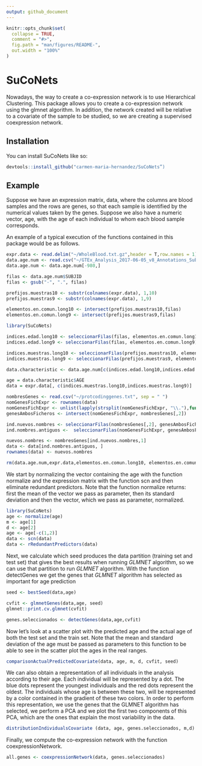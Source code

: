 ```yaml
---
output: github_document
---
```


<!-- README.md is generated from README.Rmd. Please edit that file -->

```r
knitr::opts_chunk$set(
  collapse = TRUE,
  comment = "#>",
  fig.path = "man/figures/README-",
  out.width = "100%"
)
```

# SuCoNets

<!-- badges: start -->
<!-- badges: end -->

Nowadays, the way to create a co-expression network is to use Hierarchical Clustering. 
This package allows you to create a co-expression network using the glmnet algorithm. 
In addition, the network created will be relative to a covariate of the sample to be studied,
so we are creating a supervised coexpression network.

## Installation

You can install SuCoNets like so:

``` r
devtools::install_github("carmen-maria-hernandez/SuCoNets”)
```

## Example

Suppose we have an expression matrix, data, where the columns are blood samples and the rows are genes, so that each sample is identified by the numerical values taken by the genes. Suppose we also have a numeric vector, age, with the age of each individual to whom each blood sample corresponds.

An example of a typical execution of the functions contained in this package would be as follows.


```r
expr.data <- read.delim("~/WholeBlood.txt.gz",header = T,row.names = 1)
data.age.num <- read.csv("~/GTEx_Analysis_2017-06-05_v8_Annotations_SubjectPhenotypesDS.csv", header = T, sep = "\t")
data.age.num <- data.age.num[-980,]

filas <- data.age.num$SUBJID
filas <- gsub("-", ".", filas)

prefijos.muestras10 <- substr(colnames(expr.data), 1,10)
prefijos.muestras9 <- substr(colnames(expr.data), 1,9)

elementos.en.comun.long10 <- intersect(prefijos.muestras10,filas)
elementos.en.comun.long9 <- intersect(prefijos.muestras9,filas)

library(SuCoNets)

indices.edad.long10 <- seleccionarFilas(filas, elementos.en.comun.long10)
indices.edad.long9 <- seleccionarFilas(filas, elementos.en.comun.long9)

indices.muestras.long10 <- seleccionarFilas(prefijos.muestras10, elementos.en.comun.long10)
indices.muestras.long9 <- seleccionarFilas(prefijos.muestras9, elementos.en.comun.long9)

data.characteristic <- data.age.num[c(indices.edad.long10,indices.edad.long9),c(3,4,11)]

age = data.characteristic$AGE
data = expr.data[, c(indices.muestras.long10,indices.muestras.long9)]

nombresGenes <- read.csv("~/protcodinggenes.txt", sep = " ")
nomGenesFichExpr <- rownames(data)
nomGenesFichExpr <- unlist(lapply(strsplit(nomGenesFichExpr, "\\."),function(x){ return(x[1])}))
genesAmbosFicheros <- intersect(nomGenesFichExpr, nombresGenes[,2])

ind.nuevos.nombres <- seleccionarFilas(nombresGenes[,2], genesAmbosFicheros)
ind.nombres.antiguos <-  seleccionarFilas(nomGenesFichExpr, genesAmbosFicheros)

nuevos.nombres <- nombresGenes[ind.nuevos.nombres,1]
data <- data[ind.nombres.antiguos, ]
rownames(data) <- nuevos.nombres
```

```r
rm(data.age.num,expr.data,elementos.en.comun.long10, elementos.en.comun.long9, filas, indices.edad.long10, indices.edad.long9, indices.muestras.long10, indices.muestras.long9, prefijos.muestras10, prefijos.muestras9, nombresGenes, nomGenesFichExpr, genesAmbosFicheros, ind.nuevos.nombres, ind.nombres.antiguos, nuevos.nombres)
```


We start by normalizing the vector containing the age with the function normalize and the expression matrix with the function scn and then eliminate redundant predictors. Note that the function normalize returns: first the mean of the vector we pass as parameter, then its standard deviation and then the vector, which we pass as parameter, normalized.


``` r
library(SuCoNets)
age <- normalize(age)
m <- age[1]
d <- age[2]
age <- age[-c(1,2)]
data <- scn(data)
data <- rRedundantPredictors(data)
```


Next, we calculate which seed produces the data partition (training set and test set) that gives the best results when running *GLMNET* algorithm, so we can use that partition to run *GLMNET* algorithm. With the function detectGenes we get the genes that *GLMNET* algorithm has selected as important for age prediction


```r
seed <- bestSeed(data,age)

cvfit <- glmnetGenes(data,age, seed)
glmnet::print.cv.glmnet(cvfit)

genes.seleccionados <- detectGenes(data,age,cvfit)

```


Now let's look at a scatter plot with the predicted age and the actual age of both the test set and the train set. Note that the mean and standard deviation of the age must be passed as parameters to this function to be able to see in the scatter plot the ages in the real ranges.


```r
comparisonActualPredictedCovariate(data, age, m, d, cvfit, seed)
```


We can also obtain a representation of all individuals in the analysis according to their age. Each individual will be represented by a dot. The blue dots represent the youngest individuals and the red dots represent the oldest. The individuals whose age is between these two, will be represented by a color contained in the gradient of these two colors. In order to perform this representation, we use the genes that the GLMNET algorithm has selected, we perform a PCA and we plot the first two components of this PCA, which are the ones that explain the most variability in the data.


```r
distributionIndividualsCovariate (data, age, genes.seleccionados, m,d)
```


Finally, we compute the co-expression network with the function coexpressionNetwork.


```r
all.genes <- coexpressionNetwork(data, genes.seleccionados)

```
